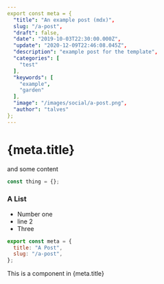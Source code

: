 ```yaml
---
export const meta = {
  "title": "An example post (mdx)",
  slug: "/a-post",
  "draft": false,
  "date": "2019-10-03T22:30:00.000Z",
  "update": "2020-12-09T22:46:08.045Z",
  "description": "example post for the template",
  "categories": [
    "test"
  ],
  "keywords": [
    "example",
    "garden"
  ],
  "image": "/images/social/a-post.png",
  "author": "talves"
};
---
```


# {meta.title}

and some content

```js
const thing = {};
```

### A List

- Number one
- line 2
- Three 

```js
export const meta = {
  title: "A Post",
  slug: "/a-post",
};
```

<Box as="h4" class="heading h3-mdx">This is a component in {meta.title}</Box>